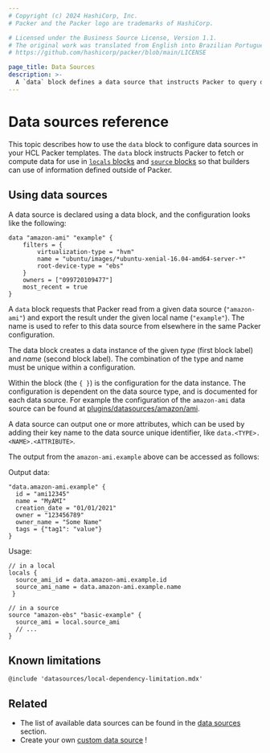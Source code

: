 ```yaml
---
# Copyright (c) 2024 HashiCorp, Inc.
# Packer and the Packer logo are trademarks of HashiCorp.

# Licensed under the Business Source License, Version 1.1.
# The original work was translated from English into Brazilian Portuguese.
# https://github.com/hashicorp/packer/blob/main/LICENSE

page_title: Data Sources
description: >-
  A `data` block defines a data source that instructs Packer to query data defined outside of Packer for use in builds and sources. Learn how to configure `data` blocks to define data sources.
---
```


# Data sources reference

This topic describes how to use the `data` block to configure data sources in your HCL Packer templates. The `data` block instructs Packer to fetch or compute data for use in [`locals` blocks](/packer/docs/templates/hcl_templates/blocks/locals) and
[`source` blocks](/packer/docs/templates/hcl_templates/blocks/source) so that builders can use of information defined outside of Packer.

## Using data sources

A data source is declared using a data block, and the configuration looks like the following:

```hcl
data "amazon-ami" "example" {
    filters = {
        virtualization-type = "hvm"
        name = "ubuntu/images/*ubuntu-xenial-16.04-amd64-server-*"
        root-device-type = "ebs"
    }
    owners = ["099720109477"]
    most_recent = true
}
```

A `data` block requests that Packer read from a given data source (`"amazon-ami"`) and export the result under the given
local name (`"example"`). The name is used to refer to this data source from elsewhere in the same Packer configuration.

The data block creates a data instance of the given _type_ (first block label) and _name_ (second block label).
The combination of the type and name must be unique within a configuration.

Within the block (the `{ }`) is the configuration for the data instance. The configuration is dependent on the data source type,
and is documented for each data source. For example the configuration of the `amazon-ami` data source can be found at [plugins/datasources/amazon/ami](/packer/plugins/datasources/amazon/ami#configuration-reference).

A data source can output one or more attributes, which can be used by adding their key name to the data source unique
identifier, like `data.<TYPE>.<NAME>.<ATTRIBUTE>`.

The output from the `amazon-ami.example` above can be accessed as follows:

Output data:

```
"data.amazon-ami.example" {
  id = "ami12345"
  name = "MyAMI"
  creation_date = "01/01/2021"
  owner = "123456789"
  owner_name = "Some Name"
  tags = {"tag1": "value"}
}
```

Usage:

```hcl
// in a local
locals {
  source_ami_id = data.amazon-ami.example.id
  source_ami_name = data.amazon-ami.example.name
 }
```

```hcl
// in a source
source "amazon-ebs" "basic-example" {
  source_ami = local.source_ami
  // ...
}
```

## Known limitations
`@include 'datasources/local-dependency-limitation.mdx'`


## Related

- The list of available data sources can be found in the [data sources](/packer/docs/datasources)
  section.
- Create your own [custom data source](/packer/docs/plugins/creation/custom-datasources) !
